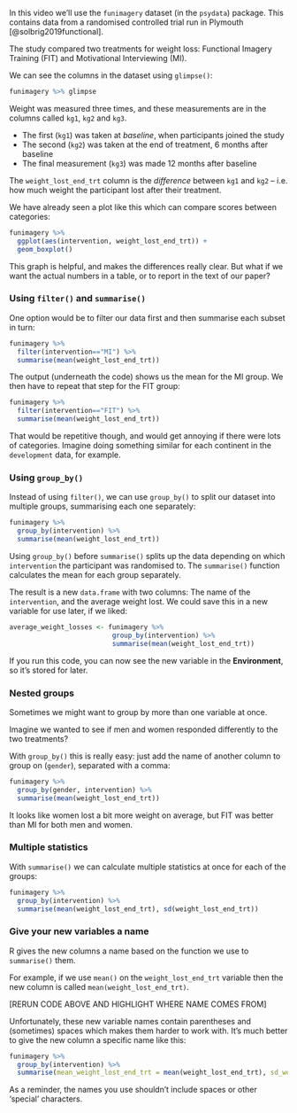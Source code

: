 In this video we'll use the `funimagery` dataset (in the `psydata`) package.
This contains data from a randomised controlled trial run in
Plymouth [@solbrig2019functional].

The study compared two treatments for weight loss: Functional
Imagery Training (FIT) and Motivational Interviewing (MI).


We can see the columns in the dataset using `glimpse()`:

```r
funimagery %>% glimpse
```

Weight was measured three times, and these measurements are in the columns called `kg1`, `kg2` and `kg3`. 

- The first (`kg1`) was taken at *baseline*, when participants joined the study
- The second (`kg2`) was taken at the end of treatment, 6 months after baseline
- The final measurement (`kg3`) was made 12 months after baseline

The `weight_lost_end_trt` column is the *difference* between `kg1` and `kg2` -- i.e.
how much weight the participant lost after their treatment.



We have already seen a plot like this which can compare scores between categories:

```r
funimagery %>%
  ggplot(aes(intervention, weight_lost_end_trt)) +
  geom_boxplot()
```


This graph is helpful, and makes the differences really clear. But what if we want the actual numbers in a table, or to
report in the text of our paper?



### Using `filter()` and `summarise()`

One option would be to filter our data first and then summarise each subset in turn:

```r
funimagery %>%
  filter(intervention=="MI") %>%
  summarise(mean(weight_lost_end_trt))
```

The output (underneath the code) shows us the mean for the MI group. We then have to repeat that step for the FIT group:

```r
funimagery %>%
  filter(intervention=="FIT") %>%
  summarise(mean(weight_lost_end_trt))
```


That would be repetitive though, and would get annoying if there were lots of categories. Imagine doing something
similar for each continent in the `development` data, for example.


### Using `group_by()`

Instead of using `filter()`, we can use `group_by()` to split our dataset into multiple groups, summarising each one separately:


```r
funimagery %>%
  group_by(intervention) %>%
  summarise(mean(weight_lost_end_trt))
```


Using `group_by()` before `summarise()` splits up the data depending on which `intervention` the participant
was randomised to.  The `summarise()` function calculates the mean for each group separately.

The result is a new `data.frame` with two columns: The name of the `intervention`, and the average weight lost. We could save
this in a new variable for use later, if we liked:

```r
average_weight_losses <- funimagery %>%
                          group_by(intervention) %>%
                          summarise(mean(weight_lost_end_trt))
```

If you run this code, you can now see the new variable in the **Environment**, so it's stored for later.



### Nested groups

Sometimes we might want to group by more than one variable at once.

Imagine we wanted to see if men and women responded differently to the two treatments?

With `group_by()` this is really easy: just add the name of another column to group on (`gender`), separated with a comma:

```r
funimagery %>%
  group_by(gender, intervention) %>%
  summarise(mean(weight_lost_end_trt))
```


It looks like women lost a bit more weight on average, but FIT was better than MI for both men and women.



### Multiple statistics

With `summarise()` we can calculate multiple statistics at once for each of the groups:

```r
funimagery %>%
  group_by(intervention) %>%
  summarise(mean(weight_lost_end_trt), sd(weight_lost_end_trt))
```

### Give your new variables a name

R gives the new columns a name based on the function we use to `summarise()` them.

For example, if we use `mean()` on the `weight_lost_end_trt` variable then the new column is called `mean(weight_lost_end_trt)`.

[RERUN CODE ABOVE AND HIGHLIGHT WHERE NAME COMES FROM]


Unfortunately, these new variable names contain parentheses and (sometimes) spaces which makes them harder to work
with. It's much better to give the new column a specific name like this:

```r
funimagery %>%
  group_by(intervention) %>%
  summarise(mean_weight_lost_end_trt = mean(weight_lost_end_trt), sd_weight_lost_end_trt = sd(weight_lost_end_trt))
```

As a reminder, the names you use shouldn't include spaces or other 'special' characters.
